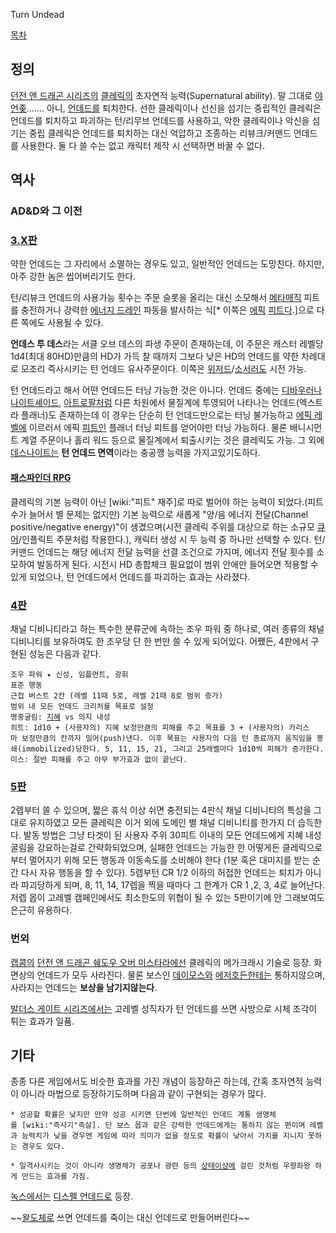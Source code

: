 Turn Undead

[[목차]]

== 정의 ==
[[던전 앤 드래곤 시리즈]]의 [[클레릭(던전 앤 드래곤 시리즈)|클레릭]]의 초자연적 능력(Supernatural ability). 말 그대로 [[야언좆]]……. 아니, [[언데드]]를 퇴치한다. 선한 클레릭이나 선신을 섬기는 중립적인 클레릭은 언데드를 퇴치하고 파괴하는 턴/리무브 언데드를 사용하고, 악한 클레릭이나 악신을 섬기는 중립 클레릭은 언데드를 퇴치하는 대신 억압하고 조종하는 리뷰크/커맨드 언데드를 사용한다. 둘 다 쓸 수는 없고 캐릭터 제작 시 선택하면 바꿀 수 없다.

== 역사 ==
=== AD&D와 그 이전 ===
=== [[Dungeons & Dragons 3rd|3.]][[Dungeons & Dragons 3.5|X판]] ===
약한 언데드는 그 자리에서 소멸하는 경우도 있고, 일반적인 언데드는 도망친다. 하지만,아주 강한 놈은 씹어버리기도 한다.

턴/리뷰크 언데드의 사용가능 횟수는 주문 슬롯을 올리는 대신 소모해서 [[메타매직]] 피트를 충전하거나 강력한 [[에너지 드레인]] 파동을 발사하는 식[* 이쪽은 [[에픽 레벨|에픽]] [[피트]]다.]으로 다른 쪽에도 사용될 수 있다.

'''언데스 투 데스'''라는 서클 오브 데스의 파생 주문이 존재하는데, 이 주문은 캐스터 레벨당 1d4(최대 80HD)만큼의 HD가 가득 찰 때까지 그보다 낮은 HD의 언데드를 약한 차례대로 모조리 즉사시키는 턴 언데드 유사주문이다. 이쪽은 [[위저드(던전 앤 드래곤 시리즈)|위저드]]/[[소서러(던전 앤 드래곤 시리즈)|소서러]]도 시전 가능.

턴 언데드라고 해서 어떤 언데드든 터닝 가능한 것은 아니다. 언데드 중에는 [[디바우러]]나 [[나이트셰이드]], [[아트로팔]]처럼 다른 차원에서 물질계에 투영되어 나타나는 언데드(엑스트라 플래너)도 존재하는데 이 경우는 단순히 턴 언데드만으로는 터닝 불가능하고 [[에픽 레벨]]에 이르러서 에픽 [[피트]]인 플래너 터닝 피트를 얻어야만 터닝 가능하다. 물론 배니시먼트 계열 주문이나 홀리 워드 등으로 물질계에서 퇴출시키는 것은 클레릭도 가능. 그 외에 [[데스나이트]]는 '''턴 언데드 면역'''이라는 충공깽 능력을 가지고있기도하다.

==== [[패스파인더 RPG]] ====
클레릭의 기본 능력이 아닌 [wiki:"피트" 재주]로 따로 벌어야 하는 능력이 되었다.(피트 수가 늘어서 별 문제는 없지만) 기본 능력으로 새롭게 "양/음 에너지 전달(Channel positive/negative energy)"이 생겼으며(시전 클레릭 주위를 대상으로 하는 소규모 [[큐어 라이트 운즈|큐어]]/인플릭트 주문처럼 작용한다.), 캐릭터 생성 시 두 능력 중 하나만 선택할 수 있다. 턴/커맨드 언데드는 해당 에너지 전달 능력을 선결 조건으로 가지며, 에너지 전달 횟수를 소모하여 발동하게 된다. 시전시 HD 총합체크 필요없이 범위 안에만 들어오면 적용할 수 있게 되었으나, 턴 언데드에서 언데드를 파괴하는 효과는 사라졌다.

=== [[Dungeons & Dragons 4th|4판]] ===
채널 디비니티라고 하는 특수한 분류군에 속하는 조우 파워 중 하나로, 여러 종류의 채널 디비니티를 보유하여도 한 조우당 단 한 번만 쓸 수 있게 되어있다. 어쨌든, 4판에서 구현된 성능은 다음과 같다.

 조우 파워 ✦ 신성, 임플먼트, 광휘
 표준 행동
 근접 버스트 2칸 (레벨 11때 5로, 레벨 21때 8로 범위 증가)
 범위 내 모든 언데드 크리처를 목표로 설정
 명중굴림: [[위즈덤|지혜]] vs 의지 내성
 히트: 1d10 + (사용자의) 지혜 보정만큼의 피해를 주고 목표를 3 + (사용자의) 카리스마 보정만큼의 칸까지 밀어(push)낸다. 이후 목표는 사용자의 다음 턴 종료까지 움직임을 봉쇄(immobilized)당한다. 5, 11, 15, 21, 그리고 25레벨마다 1d10씩 피해가 증가한다.
 미스: 절반 피해를 주고 아무 부가효과 없이 끝난다.

=== [[Dungeons & Dragons 5th|5판]] ===
2렙부터 쓸 수 있으며, 짧은 휴식 이상 쉬면 충전되는 4판식 채널 디비니티의 특성을 그대로 유지하였고 모든 클레릭은 이거 외에 도메인 별 채널 디비니티를 한가지 더 습득한다. 발동 방법은 그냥 타겟이 된 사용자 주위 30피트 이내의 모든 언데드에게 지혜 내성굴림을 강요하는걸로 간략화되었으며, 실패한 언데드는 가능한 한 어떻게든 클레릭으로부터 멀어지기 위해 모든 행동과 이동속도를 소비해야 한다 (1분 혹은 대미지를 받는 순간 다시 자유 행동을 할 수 있다). 5렙부턴 CR 1/2 이하의 허접한 언데드는 퇴치가 아니라 파괴당하게 되며, 8, 11, 14, 17렙을 찍을 때마다 그 한계가 CR 1 ,2, 3, 4로 늘어난다. 저렙 몹이 고레벨 캠페인에서도 최소한도의 위협이 될 수 있는 5판이기에 안 그래보여도 은근히 유용하다.

=== 번외 ===
[[캡콤]]의 [[던전 앤 드래곤 쉐도우 오버 미스타라]]에선 클레릭의 메가크래시 기술로 등장. 화면상의 언데드가 모두 사라진다. 물론 보스인 [[데이모스]]와 [[에저호든]]한테는 통하지않으며, 사라지는 언데드는 '''보상을 남기지않는다'''.

[[발더스 게이트 시리즈]]에서는 고레벨 성직자가 턴 언데드를 쓰면 사방으로 시체 조각이 튀는 효과가 일품.

== 기타 ==
종종 다른 게임에서도 비슷한 효과를 가진 개념이 등장하곤 하는데, 간혹 초자연적 능력이 아니라 마법으로 등장하기도하며 다음과 같이 구현되는 경우가 많다.

 * 성공할 확률은 낮지만 만약 성공 시키면 단번에 일반적인 언데드 계통 생명체를 [wiki:"즉사기"즉살]. 단 보스 몹과 같은 강력한 언데드에게는 통하지 않는 편이며 레벨과 능력치가 낮을 경우엔 게임에 따라 의미가 없을 정도로 확률이 낮아서 가치를 지니지 못하는 경우도 있다.

 * 일격사시키는 것이 아니라 생명체가 공포나 광란 등의 [[상태이상]]에 걸린 것처럼 우왕좌왕 하게 만드는 효과를 가짐.

[[녹스]]에서는 [[디스펠 언데드]]로 등장. 

~~[[왈도체]]로 쓰면 언데드를 죽이는 대신 언데드로 만들어버린다~~
